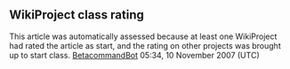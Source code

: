 <article id="9785740" title=Talk:Miguel Illescas>
	<talkpage id="9785740" title="Talk:Miguel Illescas">
{{WikiProjectBannerShell|1=
{{WikiProject Biography|living=yes
|class=Start
|listas=Illescas, Miguel
|sports-work-group=yes
|sports-priority=low
}}
{{WikiProject Chess|class=Start|importance=Low}}
{{WikiProject Spain|class=start}}
| blp=yes
}}

== WikiProject class rating==
This article was automatically assessed because at least one WikiProject had rated the article as start, and the rating on other projects was brought up to start class. [[User:BetacommandBot|BetacommandBot]] 05:34, 10 November 2007 (UTC)
	</talkpage>
</article>